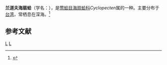 {{Speciesbox
| taxon = Cyclopecten randolphi
| binomial_authority = (Dall, 1897)
}}
'''兰道夫海扇蛤'''（学名：''{{lang|la|Cyclopecten randolphi}}''），是[[莺蛤目|莺蛤目]][[海扇蛤科|海扇蛤科]]''Cyclopecten''属的一种。主要分布于[[台湾|台湾]]，常栖息在深海。<ref>{{cite web|url=http://shell.sinica.edu.tw/chinese/shellbase_detail.php?science_no=3478|title=国际贝库：兰道夫海扇蛤|publisher=台湾贝类资料库|accessdate=2009-08-11|archive-date=2016-03-04|archive-url=https://web.archive.org/web/20160304100305/http://shell.sinica.edu.tw/chinese/shellbase_detail.php?science_no=3478|dead-url=no}}</ref>

== 参考文献 ==
{{reflist|2}}
{{Taxonbar|from=Q10893725}}
[[Category:_1897年描述的动物|L]]
[[Category:_海扇蛤科|L]]